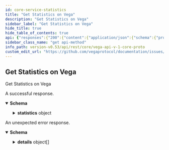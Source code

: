 ```yaml
---
id: core-service-statistics
title: "Get Statistics on Vega"
description: "Get Statistics on Vega"
sidebar_label: "Get Statistics on Vega"
hide_title: true
hide_table_of_contents: true
api: {"responses":{"200":{"content":{"application/json":{"schema":{"properties":{"statistics":{"properties":{"accountSubscriptions":{"format":"int64","title":"Current number of stream subscribers to account data","type":"integer"},"appVersion":{"title":"The version of the Vega node software","type":"string"},"appVersionHash":{"title":"The version hash of the Vega node software","type":"string"},"averageOrdersPerBlock":{"format":"uint64","title":"Average orders per block","type":"string"},"averageTxBytes":{"format":"uint64","title":"Average transaction size in bytes","type":"string"},"backlogLength":{"format":"uint64","title":"Current backlog length (number of transactions) that are waiting to be included in a block","type":"string"},"blockDuration":{"format":"uint64","title":"Current block duration, in nanoseconds","type":"string"},"blockHash":{"title":"Current block hash","type":"string"},"blockHeight":{"format":"uint64","title":"Current block height as reported by the Vega blockchain","type":"string"},"candleSubscriptions":{"format":"int64","title":"Current number of stream subscribers to candle-stick data","type":"integer"},"chainId":{"title":"Unique identifier for the underlying Vega blockchain","type":"string"},"chainVersion":{"title":"The version of the underlying Vega blockchain","type":"string"},"currentTime":{"title":"Current system date and time formatted in ISO-8601 datetime format with nanosecond precision","type":"string"},"genesisTime":{"title":"Genesis block date and time formatted in ISO-8601 datetime format with nanosecond precision","type":"string"},"marketDataSubscriptions":{"format":"int64","title":"Current number of stream subscribers to market data","type":"integer"},"marketDepthSubscriptions":{"format":"int64","title":"Current number of stream subscribers to market depth data","type":"integer"},"marketDepthUpdatesSubscriptions":{"format":"int64","title":"Current number of stream subscribers to market depth update data","type":"integer"},"orderSubscriptions":{"format":"int64","title":"Current number of stream subscribers to order data","type":"integer"},"ordersPerSecond":{"format":"uint64","title":"Orders processed per second","type":"string"},"positionsSubscriptions":{"format":"int64","title":"Current number of stream subscribers to positions data","type":"integer"},"status":{"title":"Status of the connection to the Vega blockchain\n- See [`ChainStatus`](#vega.ChainStatus)","default":"CHAIN_STATUS_UNSPECIFIED","description":"- CHAIN_STATUS_UNSPECIFIED: Default value, always invalid\n - CHAIN_STATUS_DISCONNECTED: Blockchain is disconnected\n - CHAIN_STATUS_REPLAYING: Blockchain is replaying historic transactions\n - CHAIN_STATUS_CONNECTED: Blockchain is connected and receiving transactions","enum":["CHAIN_STATUS_UNSPECIFIED","CHAIN_STATUS_DISCONNECTED","CHAIN_STATUS_REPLAYING","CHAIN_STATUS_CONNECTED"],"type":"string"},"totalAmendOrder":{"format":"uint64","title":"Total number of order amendments since genesis (on all markets)","type":"string"},"totalCancelOrder":{"format":"uint64","title":"Total number of order cancellations since genesis (on all markets)","type":"string"},"totalCreateOrder":{"format":"uint64","title":"Total number of order submissions since genesis (on all markets)","type":"string"},"totalMarkets":{"format":"uint64","title":"Total markets on this Vega network","type":"string"},"totalOrders":{"format":"uint64","title":"Total number of orders processed since genesis (on all markets)","type":"string"},"totalPeers":{"format":"uint64","title":"Total number of connected peers to this node","type":"string"},"totalTrades":{"format":"uint64","title":"Total number of trades emitted since genesis (on all markets)","type":"string"},"tradeSubscriptions":{"format":"int64","title":"Current number of stream subscribers to trade data","type":"integer"},"tradesPerSecond":{"format":"uint64","title":"Trades emitted per second","type":"string"},"txPerBlock":{"format":"uint64","title":"Transactions per block","type":"string"},"uptime":{"title":"Total uptime for this node formatted in ISO-8601 datetime format with nanosecond precision","type":"string"},"vegaTime":{"title":"Current Vega date and time formatted in ISO-8601 datetime format with nanosecond precision","type":"string"}},"title":"Vega domain specific statistics as reported by the node the caller is connected to","type":"object"}},"type":"object"}}},"description":"A successful response."},"default":{"content":{"application/json":{"schema":{"properties":{"code":{"format":"int32","type":"integer"},"details":{"items":{"additionalProperties":{},"properties":{"@type":{"type":"string"}},"type":"object"},"type":"array"},"message":{"type":"string"}},"type":"object"}}},"description":"An unexpected error response."}},"tags":["CoreService"],"operationId":"CoreService_Statistics","description":"Get Statistics on Vega","method":"get","path":"/statistics","servers":[{"url":"https://vega.xprv.io/datanode","description":"vega.xprv.io"}],"info":{"title":"vega/api/v1/core.proto","version":"0.53.0"},"postman":{"name":"Get Statistics on Vega","description":{"type":"text/plain"},"url":{"path":["statistics"],"host":["{{baseUrl}}"],"query":[],"variable":[]},"header":[{"key":"Accept","value":"application/json"}],"method":"GET"}}
sidebar_class_name: "get api-method"
info_path: version-v0.53/api/rest/core/vega-api-v-1-core-proto
custom_edit_url: "https://github.com/vegaprotocol/documentation/issues/new?labels=documentation&title=[Documentation] Requesting changes to 'Get Statistics on Vega' (core-service-statistics)"
---
```



## Get Statistics on Vega



Get Statistics on Vega

<div><ApiTabs><TabItem label={"200"} value={"200"}><div>

A successful response.

</div><div><MimeTabs schemaType={"response"}><TabItem label={"application/json"} value={"application/json"}><SchemaTabs groupId={"schema-tabs"}><TabItem label={"Schema"} value={"Schema"}><details style={{}} data-collapsed={false} open={true}><summary style={{"textAlign":"left"}}><strong>Schema</strong></summary><div style={{"textAlign":"left","marginLeft":"1rem"}}></div><ul style={{"marginLeft":"1rem"}}><SchemaItem collapsible={true} className={"schemaItem"}><details style={{}}><summary style={{}}><strong>statistics</strong><span style={{"opacity":"0.6"}}> object</span></summary><div style={{"marginLeft":"1rem"}}><SchemaItem collapsible={false} name={"accountSubscriptions"} required={false} schemaDescription={undefined} schemaName={"int64"} qualifierMessage={undefined} defaultValue={undefined}></SchemaItem><SchemaItem collapsible={false} name={"appVersion"} required={false} schemaDescription={undefined} schemaName={"The version of the Vega node software"} qualifierMessage={undefined} defaultValue={undefined}></SchemaItem><SchemaItem collapsible={false} name={"appVersionHash"} required={false} schemaDescription={undefined} schemaName={"The version hash of the Vega node software"} qualifierMessage={undefined} defaultValue={undefined}></SchemaItem><SchemaItem collapsible={false} name={"averageOrdersPerBlock"} required={false} schemaDescription={undefined} schemaName={"uint64"} qualifierMessage={undefined} defaultValue={undefined}></SchemaItem><SchemaItem collapsible={false} name={"averageTxBytes"} required={false} schemaDescription={undefined} schemaName={"uint64"} qualifierMessage={undefined} defaultValue={undefined}></SchemaItem><SchemaItem collapsible={false} name={"backlogLength"} required={false} schemaDescription={undefined} schemaName={"uint64"} qualifierMessage={undefined} defaultValue={undefined}></SchemaItem><SchemaItem collapsible={false} name={"blockDuration"} required={false} schemaDescription={undefined} schemaName={"uint64"} qualifierMessage={undefined} defaultValue={undefined}></SchemaItem><SchemaItem collapsible={false} name={"blockHash"} required={false} schemaDescription={undefined} schemaName={"Current block hash"} qualifierMessage={undefined} defaultValue={undefined}></SchemaItem><SchemaItem collapsible={false} name={"blockHeight"} required={false} schemaDescription={undefined} schemaName={"uint64"} qualifierMessage={undefined} defaultValue={undefined}></SchemaItem><SchemaItem collapsible={false} name={"candleSubscriptions"} required={false} schemaDescription={undefined} schemaName={"int64"} qualifierMessage={undefined} defaultValue={undefined}></SchemaItem><SchemaItem collapsible={false} name={"chainId"} required={false} schemaDescription={undefined} schemaName={"Unique identifier for the underlying Vega blockchain"} qualifierMessage={undefined} defaultValue={undefined}></SchemaItem><SchemaItem collapsible={false} name={"chainVersion"} required={false} schemaDescription={undefined} schemaName={"The version of the underlying Vega blockchain"} qualifierMessage={undefined} defaultValue={undefined}></SchemaItem><SchemaItem collapsible={false} name={"currentTime"} required={false} schemaDescription={undefined} schemaName={"Current system date and time formatted in ISO-8601 datetime format with nanosecond precision"} qualifierMessage={undefined} defaultValue={undefined}></SchemaItem><SchemaItem collapsible={false} name={"genesisTime"} required={false} schemaDescription={undefined} schemaName={"Genesis block date and time formatted in ISO-8601 datetime format with nanosecond precision"} qualifierMessage={undefined} defaultValue={undefined}></SchemaItem><SchemaItem collapsible={false} name={"marketDataSubscriptions"} required={false} schemaDescription={undefined} schemaName={"int64"} qualifierMessage={undefined} defaultValue={undefined}></SchemaItem><SchemaItem collapsible={false} name={"marketDepthSubscriptions"} required={false} schemaDescription={undefined} schemaName={"int64"} qualifierMessage={undefined} defaultValue={undefined}></SchemaItem><SchemaItem collapsible={false} name={"marketDepthUpdatesSubscriptions"} required={false} schemaDescription={undefined} schemaName={"int64"} qualifierMessage={undefined} defaultValue={undefined}></SchemaItem><SchemaItem collapsible={false} name={"orderSubscriptions"} required={false} schemaDescription={undefined} schemaName={"int64"} qualifierMessage={undefined} defaultValue={undefined}></SchemaItem><SchemaItem collapsible={false} name={"ordersPerSecond"} required={false} schemaDescription={undefined} schemaName={"uint64"} qualifierMessage={undefined} defaultValue={undefined}></SchemaItem><SchemaItem collapsible={false} name={"positionsSubscriptions"} required={false} schemaDescription={undefined} schemaName={"int64"} qualifierMessage={undefined} defaultValue={undefined}></SchemaItem><SchemaItem collapsible={false} name={"status"} required={false} schemaDescription={"- CHAIN_STATUS_UNSPECIFIED: Default value, always invalid\n - CHAIN_STATUS_DISCONNECTED: Blockchain is disconnected\n - CHAIN_STATUS_REPLAYING: Blockchain is replaying historic transactions\n - CHAIN_STATUS_CONNECTED: Blockchain is connected and receiving transactions"} schemaName={"Status of the connection to the Vega blockchain\n- See [`ChainStatus`](#vega.ChainStatus)"} qualifierMessage={"**Possible values:** [`CHAIN_STATUS_UNSPECIFIED`, `CHAIN_STATUS_DISCONNECTED`, `CHAIN_STATUS_REPLAYING`, `CHAIN_STATUS_CONNECTED`]"} defaultValue={"CHAIN_STATUS_UNSPECIFIED"}></SchemaItem><SchemaItem collapsible={false} name={"totalAmendOrder"} required={false} schemaDescription={undefined} schemaName={"uint64"} qualifierMessage={undefined} defaultValue={undefined}></SchemaItem><SchemaItem collapsible={false} name={"totalCancelOrder"} required={false} schemaDescription={undefined} schemaName={"uint64"} qualifierMessage={undefined} defaultValue={undefined}></SchemaItem><SchemaItem collapsible={false} name={"totalCreateOrder"} required={false} schemaDescription={undefined} schemaName={"uint64"} qualifierMessage={undefined} defaultValue={undefined}></SchemaItem><SchemaItem collapsible={false} name={"totalMarkets"} required={false} schemaDescription={undefined} schemaName={"uint64"} qualifierMessage={undefined} defaultValue={undefined}></SchemaItem><SchemaItem collapsible={false} name={"totalOrders"} required={false} schemaDescription={undefined} schemaName={"uint64"} qualifierMessage={undefined} defaultValue={undefined}></SchemaItem><SchemaItem collapsible={false} name={"totalPeers"} required={false} schemaDescription={undefined} schemaName={"uint64"} qualifierMessage={undefined} defaultValue={undefined}></SchemaItem><SchemaItem collapsible={false} name={"totalTrades"} required={false} schemaDescription={undefined} schemaName={"uint64"} qualifierMessage={undefined} defaultValue={undefined}></SchemaItem><SchemaItem collapsible={false} name={"tradeSubscriptions"} required={false} schemaDescription={undefined} schemaName={"int64"} qualifierMessage={undefined} defaultValue={undefined}></SchemaItem><SchemaItem collapsible={false} name={"tradesPerSecond"} required={false} schemaDescription={undefined} schemaName={"uint64"} qualifierMessage={undefined} defaultValue={undefined}></SchemaItem><SchemaItem collapsible={false} name={"txPerBlock"} required={false} schemaDescription={undefined} schemaName={"uint64"} qualifierMessage={undefined} defaultValue={undefined}></SchemaItem><SchemaItem collapsible={false} name={"uptime"} required={false} schemaDescription={undefined} schemaName={"Total uptime for this node formatted in ISO-8601 datetime format with nanosecond precision"} qualifierMessage={undefined} defaultValue={undefined}></SchemaItem><SchemaItem collapsible={false} name={"vegaTime"} required={false} schemaDescription={undefined} schemaName={"Current Vega date and time formatted in ISO-8601 datetime format with nanosecond precision"} qualifierMessage={undefined} defaultValue={undefined}></SchemaItem></div></details></SchemaItem></ul></details></TabItem><TabItem label={"Example (from schema)"} value={"Example (from schema)"}><ResponseSamples responseExample={"{\n  \"statistics\": {\n    \"accountSubscriptions\": 0,\n    \"appVersion\": \"string\",\n    \"appVersionHash\": \"string\",\n    \"averageOrdersPerBlock\": \"string\",\n    \"averageTxBytes\": \"string\",\n    \"backlogLength\": \"string\",\n    \"blockDuration\": \"string\",\n    \"blockHash\": \"string\",\n    \"blockHeight\": \"string\",\n    \"candleSubscriptions\": 0,\n    \"chainId\": \"string\",\n    \"chainVersion\": \"string\",\n    \"currentTime\": \"string\",\n    \"genesisTime\": \"string\",\n    \"marketDataSubscriptions\": 0,\n    \"marketDepthSubscriptions\": 0,\n    \"marketDepthUpdatesSubscriptions\": 0,\n    \"orderSubscriptions\": 0,\n    \"ordersPerSecond\": \"string\",\n    \"positionsSubscriptions\": 0,\n    \"status\": \"CHAIN_STATUS_UNSPECIFIED\",\n    \"totalAmendOrder\": \"string\",\n    \"totalCancelOrder\": \"string\",\n    \"totalCreateOrder\": \"string\",\n    \"totalMarkets\": \"string\",\n    \"totalOrders\": \"string\",\n    \"totalPeers\": \"string\",\n    \"totalTrades\": \"string\",\n    \"tradeSubscriptions\": 0,\n    \"tradesPerSecond\": \"string\",\n    \"txPerBlock\": \"string\",\n    \"uptime\": \"string\",\n    \"vegaTime\": \"string\"\n  }\n}"} language={"json"}></ResponseSamples></TabItem></SchemaTabs></TabItem></MimeTabs></div></TabItem><TabItem label={"default"} value={"default"}><div>

An unexpected error response.

</div><div><MimeTabs schemaType={"response"}><TabItem label={"application/json"} value={"application/json"}><SchemaTabs groupId={"schema-tabs"}><TabItem label={"Schema"} value={"Schema"}><details style={{}} data-collapsed={false} open={true}><summary style={{"textAlign":"left"}}><strong>Schema</strong></summary><div style={{"textAlign":"left","marginLeft":"1rem"}}></div><ul style={{"marginLeft":"1rem"}}><SchemaItem collapsible={false} name={"code"} required={false} schemaDescription={undefined} schemaName={"int32"} qualifierMessage={undefined} defaultValue={undefined}></SchemaItem><SchemaItem collapsible={true} className={"schemaItem"}><details style={{}}><summary style={{}}><strong>details</strong><span style={{"opacity":"0.6"}}> object[]</span></summary><div style={{"marginLeft":"1rem"}}><SchemaItem collapsible={false} name={"@type"} required={false} schemaDescription={undefined} schemaName={"string"} qualifierMessage={undefined} defaultValue={undefined}></SchemaItem></div></details></SchemaItem><SchemaItem collapsible={false} name={"message"} required={false} schemaDescription={undefined} schemaName={"string"} qualifierMessage={undefined} defaultValue={undefined}></SchemaItem></ul></details></TabItem><TabItem label={"Example (from schema)"} value={"Example (from schema)"}><ResponseSamples responseExample={"{\n  \"code\": 0,\n  \"details\": [\n    {\n      \"@type\": \"string\"\n    }\n  ],\n  \"message\": \"string\"\n}"} language={"json"}></ResponseSamples></TabItem></SchemaTabs></TabItem></MimeTabs></div></TabItem></ApiTabs></div>
